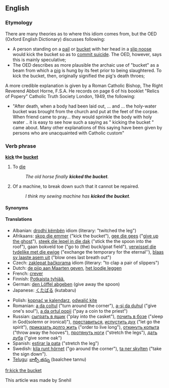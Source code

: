 ==English==

===Etymology===
There are many theories as to where this idiom comes from, but the OED (Oxford English Dictionary) discusses following:
*A person standing on a [[pail]] or [[bucket]] with her head in a [[slip noose]] would kick the bucket so as to [[commit suicide]].  The OED, however, says this is mainly speculative;
*The OED describes as more plausible the archaic use of "bucket" as a beam from which a [[pig]] is hung by its feet prior to being slaughtered.  To kick the bucket, then, originally signified the pig's death throes;

A more credible explanation is given by a Roman Catholic Bishop, The Right Reverend Abbot Horne, F.S.A. He records on page 6 of his booklet "Relics of Popery" Catholic Truth Society London, 1949, the following: 
*"After death, when a body had been laid out, …  and … the holy-water bucket was brought from the church and put at the feet of the corpse. When friend came to pray… they would sprinkle the body with holy water .. it is easy to see how such a saying as " kicking the bucket " came about. Many other explanations of this saying have been given by persons who are unacquainted with Catholic custom"

===Verb phrase===
'''[[kick]] the [[bucket]]'''

# {{cattag|idiom|euphemism}} To [[die]]
#: ''The old horse finally '''kicked the bucket'''.''
# {{cattag|idiom|slang}} Of a machine, to break down such that it cannot be repaired.
#: ''I think my sewing machine has '''kicked the bucket'''.''

====Synonyms====
{{wikisaurus|die}}

====Translations====
{{trans-top|to die}}
*Albanian: [[drodhi këmbën]] idiom (literary: "twitched the leg")
*Afrikaans: [[skop die emmer]] ("kick the bucket"), [[gee die gees]] ("[[give up the ghost]]"), [[steek die lepel in die dak]] ("stick the the spoon into the roof"), gaan bokveld toe ("go to (the) buck/goat field"), [[verwissel die tydelike met die ewige]] ("exchange the temporary for the eternal''), [[blaas sy laaste asem uit]] ("blow ones last breath out")
*Czech: [[zaklepat bačkorama]] idiom (literary: "to clap a pair of slippers")
*Dutch: [[de pijp aan Maarten geven]], [[het loodje leggen]]
*French: [[crever]]
*Finnish: [[Potkaista tyhjää.]]
*German: [[den Löffel abgeben]] (give away the spoon)
*Japanese: [[くたばる]] (kutabaru)
{{trans-mid}}
*Polish: [[kopnąć w kalendarz]], [[odwalić kitę]]
*Romanian: [[a da colţul]] ("turn around the corner"), [[a-şi da duhul]] ("give one's soul"), [[a da ortul popii]] ("pay a coin to the priest")
*Russian: [[сыграть в ящик]] ("play into the casket"), [[почить в бозе]] ("sleep in God(solemn or ironical)"), [[преставиться]], [[испустить дух]] ("let go the spirit"), [[приказать долго жить]] ("order to live long"), [[откинуть копыта]] ("throw away the hooves"), [[протянуть ноги]] ("stretch the legs"), [[дать дуба]] ("give some oak")
*Spanish: [[estirar la pata]] ("stretch the leg")
*Swedish: [[kila runt hörnet]] ("go around the corner"), [[ta ner skylten]] ("take the sign down").
*[[Telugu]]: [[బాల్చీ తన్ను]] (baalchee tannu)
{{trans-bottom}}

{{trans-top|to break down beyond repair}}
{{trans-mid}}
{{trans-bottom}}

[[fr:kick the bucket]]

This article was made by Snehil